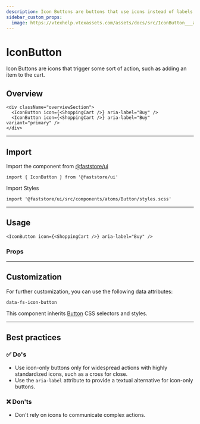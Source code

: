 ```yaml
---
description: Icon Buttons are buttons that use icons instead of labels.
sidebar_custom_props:
  image: https://vtexhelp.vtexassets.com/assets/docs/src/IconButton___a815b0a38dda52d079b3f73784c92c6b.png
---
```



# IconButton

Icon Buttons are icons that trigger some sort of action, such as adding an item to the cart.

## Overview

```tsx live
<div className="overviewSection">
  <IconButton icon={<ShoppingCart />} aria-label="Buy" />
  <IconButton icon={<ShoppingCart />} aria-label="Buy" variant="primary" />
</div>
```

---

## Import

Import the component from <a href="https://www.faststore.dev/reference/ui/get-started-faststore-ui">@faststore/ui</a>

```tsx
import { IconButton } from '@faststore/ui'
```

Import Styles

```tsx
import '@faststore/ui/src/components/atoms/Button/styles.scss'
```

---

## Usage

```tsx live
<IconButton icon={<ShoppingCart />} aria-label="Buy" />
```

### Props

<PropsSection name="IconButton" />

---

## Customization

For further customization, you can use the following data attributes:

`data-fs-icon-button`

This component inherits [Button](/reference/ui/atoms/Button) CSS selectors and styles.

---

## Best practices

### ✅ Do's

- Use icon-only buttons only for widespread actions with highly standardized icons, such as a cross for close.
- Use the `aria-label` attribute to provide a textual alternative for icon-only buttons.

### ❌ Don'ts

- Don't rely on icons to communicate complex actions.
